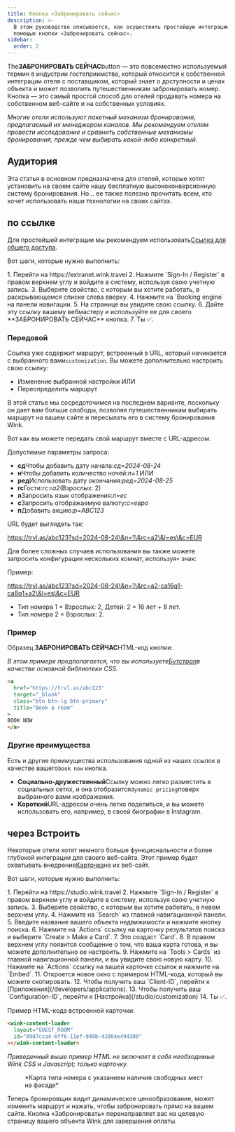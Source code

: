 ```yaml
---
title: Кнопка «Забронировать сейчас»
description: >-
  В этом руководстве описывается, как осуществить простейшую интеграцию с Wink с
  помощью кнопки «Забронировать сейчас».
sidebar:
  order: 2
---
```


The**ЗАБРОНИРОВАТЬ СЕЙЧАС**button — это повсеместно используемый термин в индустрии гостеприимства, который относится к собственной интеграции отеля с поставщиком, который знает о доступности и ценах объекта и может позволить путешественникам забронировать номер. Кнопка — это самый простой способ для отелей продавать номера на собственном веб-сайте и на собственных условиях.

*Многие отели используют пакетный механизм бронирования, предлагаемый их менеджером каналов. Мы рекомендуем отелям провести исследование и сравнить собственные механизмы бронирования, прежде чем выбирать какой-либо конкретный.*

## Аудитория

Эта статья в основном предназначена для отелей, которые хотят установить на своем сайте нашу бесплатную высококонверсионную систему бронирования.
Но... ее также полезно прочитать всем, кто хочет использовать наши технологии на своих сайтах.

## по ссылке

Для простейшей интеграции мы рекомендуем использовать[Ссылка для общего доступа](/studio/shareable-links).

Вот шаги, которые нужно выполнить:

<Steps>
  1. Перейти на https://extranet.wink.travel
  2. Нажмите `Sign-In / Register` в правом верхнем углу и войдите в систему, используя свою учетную запись.
  3. Выберите свойство, с которым вы хотите работать, в раскрывающемся списке слева вверху.
  4. Нажмите на `Booking engine` на панели навигации.
  5. На странице вы увидите свою ссылку.
  6. Дайте эту ссылку вашему вебмастеру и используйте ее для своего **ЗАБРОНИРОВАТЬ СЕЙЧАС** кнопка.
  7. Ты ✅.
</Steps>


### Передовой

Ссылка уже содержит маршрут, встроенный в URL, который начинается с выбранного вами`customization`.
Вы можете дополнительно настроить свою ссылку:

* Изменение выбранной настройки ИЛИ
* Переопределить маршрут

В этой статье мы сосредоточимся на последнем варианте, поскольку он дает вам больше свободы, позволяя путешественникам выбирать маршрут на вашем сайте и пересылать его в систему бронирования Wink.

Вот как вы можете передать свой маршрут вместе с URL-адресом.

Допустимые параметры запроса:

* **сд**Чтобы добавить дату начала:*сд=2024-08-24*
* **н**Чтобы добавить количество ночей:*п=1* ИЛИ
* **ред**Использовать дату окончания:*ред=2024-08-25*
* **rc**Гости:*гс=а2*(Взрослых: 2)
* **л**Запросить язык отображения:*л=ес*
* **с**Запросить отображаемую валюту:*с=евро*
* **п**Добавить акцию:*р=ABC123*

URL будет выглядеть так:

https://trvl.as/abc123?sd=2024-08-24\&n=1\&rc=a2\&l=es\&c=EUR

Для более сложных случаев использования вы также можете запросить конфигурации нескольких комнат, используя`+` знак:

Пример:

https://trvl.as/abc123?sd=2024-08-24\&n=1\&rc=a2-ca16q1-ca8q1+a2\&l=es\&c=EUR

* Тип номера 1 = Взрослых: 2, Детей: 2 = 16 лет + 8 лет.
* Тип номера 2 = Взрослых: 2.

### Пример

Образец **ЗАБРОНИРОВАТЬ СЕЙЧАС**HTML-код кнопки:

*В этом примере предполагается, что вы используете[Бутстрап](https://getbootstrap.com)в качестве основной библиотеки CSS.*

```html
<a 
  href="https://trvl.as/abc123" 
  target="_blank" 
  class="btn btn-lg btn-primary" 
  title="Book a room"
>
BOOK NOW
</a>
```

### Другие преимущества

Есть и другие преимущества использования одной из наших ссылок в качестве вашего`book now` кнопка.

* **Социально-дружественный**Ссылку можно легко разместить в социальных сетях, и она отобразится`dynamic pricing`поверх выбранного вами изображения.
* **Короткий**URL-адресом очень легко поделиться, и вы можете использовать его, например, в своей биографии в Instagram.

## через Встроить

Некоторые отели хотят немного больше функциональности и более глубокой интеграции для своего веб-сайта. Этот пример будет охватывать внедрение[Карточка](/studio/cards)на их веб-сайт.

Вот шаги, которые нужно выполнить:

<Steps>
  1. Перейти на https://studio.wink.travel
  2. Нажмите `Sign-In / Register` в правом верхнем углу и войдите в систему, используя свою учетную запись.
  3. Выберите свойство, с которым вы хотите работать, в левом верхнем углу.
  4. Нажмите на `Search` из главной навигационной панели.
  5. Введите название вашего объекта недвижимости и нажмите кнопку поиска.
  6. Нажмите на `Actions` ссылку на карточку результатов поиска и выберите `Create > Make a Card`.
  7. Это создаст `Card`.
  8. В правом верхнем углу появится сообщение о том, что ваша карта готова, и вы можете дополнительно ее настроить.
  9. Нажмите на `Tools > Cards` из главной навигационной панели, и вы увидите свою новую карту.
  10. Нажмите на `Actions` ссылку на вашей карточке ссылок и нажмите на `Embed`.
  11. Откроется новое окно с примером HTML-кода, который вы можете скопировать.
  12. Чтобы получить ваш `Client-ID`, перейти к [Приложения](/developers/applications).
  13. Чтобы получить ваш `Configuration-ID`, перейти к [Настройка](/studio/customization)
  14. Ты ✅.
</Steps>


Пример HTML-кода встроенной карточки:

```html
<wink-content-loader
  layout="GUEST_ROOM"
  id="09d7cca4-6ff6-11ef-949b-42004e494300"
></wink-content-loader>
```

*Приведенный выше пример HTML не включает в себя необходимые Wink CSS и Javascript; только карточку.*

<figure>
  <CloudinaryImage width="350" height="829" resize="scale" quality="best" alt="Предварительный просмотр карты" src="academy/card-example" errorImage="noimage_opaque_nyrtl0.png" />

  <figcaption>*Карта типа номера с указанием наличия свободных мест на фасаде*</figcaption>
</figure>


Теперь бронировщик видит динамическое ценообразование, может изменить маршрут и нажать, чтобы забронировать прямо на вашем сайте. Кнопка «Забронировать» перенаправляет вас на целевую страницу вашего объекта Wink для завершения оплаты.


